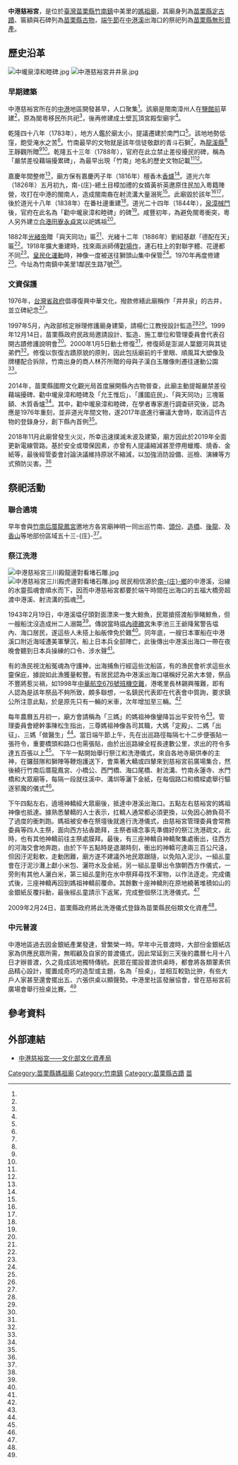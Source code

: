 {{coord|24.682545|120.863673|display=title}}
{{東亞廟宇
| name =中港慈裕宮
| img =File:中港慈裕宮斜照.jpg
| img_capt = 
| image_width = 250px
| location = {{TWN}}[[苗栗縣|苗栗縣]][[竹南鎮|竹南鎮]]中美里民生路7號
| god =[[媽祖|媽祖]]
| type = 
| struct = 
| open_year =
| cere_date =祭江洗港
| cultural_collection= 
|}}
{{tw monument
|name=中港慈裕宮
|formername=
|image=
|imagename= 
|othername=
|formalname=中港慈裕宮
|level=縣定古蹟
|class=寺廟
|time=1783年
|location={{TWN}}[[苗栗縣|苗栗縣]][[竹南鎮|竹南鎮]]中美里民生路7號
|date=1985-08-19
|open=
|cost=
|website=
|reg_url=https://nchdb.boch.gov.tw/assets/overview/monument/19850819000058
}}

'''中港慈裕宮'''，是位於[[臺灣|臺灣]][[苗栗縣|苗栗縣]][[竹南鎮|竹南鎮]]中美里的[[媽祖廟|媽祖廟]]，其廟身列為[[苗栗縣文化資產|苗栗縣定古蹟]]、匾額與石碑列為[[苗栗縣文化資產|苗栗縣古物]]，[[端午節|端午節]]在[[中港溪|中港溪]]出海口的祭祀列為[[苗栗縣文化資產|苗栗縣無形資產]]。

==歷史沿革==
[[File:中壠泉漳和睦碑.jpg|thumb]]
[[File:中港慈裕宮井井泉.jpg|thumb]]
===早期建築===
中港慈裕宮所在的[[中港|中港]]地區開發甚早，人口聚集<ref name="2000-07-12"/>。該廟是閩南漳州人在[[鹽館前|鹽館前]]草建<ref name="楊憲州2"/>，原為閩粵移民所共祀<ref name="楊憲州3"/>，後再修建成土壁瓦頂宮殿型廟宇<ref name="楊憲州2"/>。

乾隆四十八年（1783年），地方人鑑於廟太小，提議遷建於南門口<ref name="楊憲州2"/>。該地地勢低窪，飽受淹水之苦<ref name="蘇木春"/>。竹南最早的文物就是該年信徒敬獻的青斗石獅<ref name="胡蓬生2"/>，為[[龍溪縣|龍溪縣]]<ref name="施再滿"/>王靜觀所贈<ref name="蘇木春"/><ref name="施再滿"/>。乾隆五十三年（1788年），官府在此立禁止差役擾民的碑，稱為「嚴禁差役藉端擾累碑」，為最早出現「竹南」地名的歷史文物記載<ref name="蘇木春"/><ref name="胡蓬生2"/>。

嘉慶年間整修<ref name="楊憲州2"/>，廟方保有嘉慶丙子年（1816年）檀香木[[香爐|香爐]]<ref name="施再滿"/>。道光六年（1826年）五月初九，南-{庄}-總土目樟加禮的女婿黃祈英邀原住民加入粵籍陣營，攻打在中港的閩南人，造成閩南裔在射流溝大量溺死<ref name="2000-07-12"/>。此廟毀於該年<ref name="楊憲州2"/><ref name="蘇木春"/>，後於道光十八年（1838年）在番社邊重建<ref name="楊憲州2"/>。道光二十四年（1844年），[[泉漳械鬥|泉漳械鬥]]後，官府在此名為「勸中壠泉漳和睦碑」的碑<ref name="蘇木春"/>。咸豐初年，為避免閩粵衝突，粵人另外建立[[合港田寮永貞宮|合港田寮永貞宮]]以祀媽祖<ref name="楊憲州3"/>。

1882年[[光緒帝|光緒帝]]贈「與天同功」匾<ref name="蘇木春"/>、光緒十二年（1886年）劉紹基獻「德配在天」匾<ref name="施再滿"/>。1918年擴大重建時，找來兩派師傅[[對場作|對場作]]，連石柱上的對聯字體、花邊都不同<ref name="蘇木春"/>。[[皇民化運動|皇民化運動]]時，神像一度被送往獅頭山集中保管<ref name="楊憲州3"/>。1970年再度修建<ref name="楊憲州2"/>。今址為竹南鎮中美里1鄰民生路7號<ref name="胡蓬生2"/>。

===文資保護===
1976年，[[台灣省政府|台灣省政府]]倡導復興中華文化，撥款修繕此廟稱作「井井泉」的古井，並立碑紀念<ref name="劉榮春"/>。

1997年5月，內政部核定辦理修護廟身建築，請楊仁江教授設計監造<ref name="陳奉秦"/><ref name="胡蓬生3"/>。1999年12月14日，苗栗縣政府民政局邀請設計、監造、施工單位和管理委員會代表召開古蹟修護說明會<ref name="陳奉秦"/>。2000年1月5日動土修復<ref name="胡蓬生3"/>，修復師是澎湖人葉銀河與其徒弟們<ref name="林玉文"/>。修復以恢復古蹟原貌的原則，因此包括廟前的千里眼、順風耳大塑像及牌樓配合拆除，竹南出身的商人林芥所贈的母與子漢白玉雕像則遷往運動公園<ref name="黃瑞典1"/>。

2014年，苗栗縣國際文化觀光局首度展開縣內古物普查，此廟主動提報嚴禁差役藉端擾碑、勸中壠泉漳和睦碑及「允王惟后」、「護國庇民」、「與天同功」三塊匾額、木質香爐<ref name="胡蓬生1"/>。其中，勸中壠泉漳和睦碑，在學者專家進行調查研究後，認為應是1976年重刻，並非道光年間文物，遂2017年底進行審議大會時，取消這件古物的登錄身分，創下縣內首例<ref name="胡蓬生4"/>。

2018年11月此廟曾發生火災，所幸迅速撲滅未波及建築，廟方因此於2019年全面更新電線管路。基於安全或環保因素，亦曾有人提議縮減甚至停用蠟燭、燒香、金紙等，最後經管委會討論決議維持原狀不縮減，以加強消防設備、巡檢、演練等方式預防災害。<ref name="人間福報" />

==祭祀活動==
===聯合遶境===
早年會與[[竹南后厝龍鳳宮|竹南后厝龍鳳宮]]邀地方各宮廟神明一同出巡竹南、[[頭份|頭份]]、[[造橋|造橋]]、[[後龍鎮_(台灣)|後龍]]、及[[香山區|香山]]等地部份區域五十三-{庄}-<ref name="彭健禮"/>。

===祭江洗港===
[[File:中港慈裕宮三川殿龍邊對看堵石雕.jpg|thumb]]
[[File:中港慈裕宮三川殿虎邊對看堵石雕.jpg|thumb]]
居民相信源於[[南庄鄉_(台灣)|南-{庄}-鄉]]的中港溪，沿線的水靈孤魂會順水而下，因而中港慈裕宮都要於端午時間在出海口的五福大橋旁超渡中港溪、射流溝的孤魂<ref name="黃瑞典4"/>。

1943年2月19日，中港溪塭仔頭對面漂來一隻大鯨魚，民眾搶搭渡船爭睹鯨魚，但一艘船沈沒造成卅二人溺斃<ref name="黃瑞典4"/>。傳說當時[[塭內德勝宮|塭內德勝宮]]朱李池三王爺降駕警告塭內、海口居民，遂這些人未搭上舢舨倖免於難<ref name="鄭鴻達"/>。同年底，一艘日本軍船在中港溪口附近海域遭美軍擊沉，船上日本兵全部陣亡，此後傳出中港溪出海口一帶在夜晚會聽到日本兵操練的口令、涉水聲<ref name="黃瑞典4"/>。

有的漁民視沈船冤魂為守護神，出海捕魚行經這些沈船區，有的漁民會祈求這些水靈保庇，據說如此漁獲量較豐。有居民認為中港溪出海口堪稱好兄弟大本營，祭品不豐將惹災禍，如1998年[[中華航空676號班機空難|中華航空676號班機空難]]，港墘里長林錫興罹難，即有人認為是該年祭品不夠所致，頗多聯想，一名鎮民代表即在代表會中質詢，要求鎮公所注意此點，於是原先只有一輛的米車，次年增加至三輛。<ref name="黃瑞典4"/>

每年農曆五月初一，廟方會請稱為「三媽」的媽祖神像鑾降旨出平安符令<ref name="黃瑞典2"/>。管理委員會總幹事陳松生指出，三尊媽祖神像各司其職，大媽「定殿」、二媽「出征」、三媽「做醫生」<ref name="何豪毅"/>。當日端午節上午，先在出巡路徑每隔七十二步便張貼一張符令，重要橋頭和路口也需張貼，由於出巡路線全程長達數公里，求出的符令多達五百張以上<ref name="楊憲州1"/>。 下午一點開始舉行祭江和洗港儀式，來自各地寺廟供奉的主神，在鑼鼓隊和獅陣等鞭炮護送下，會乘著大轎或四輦來到慈裕宮前廣場集合，然後繞行竹南后厝龍鳳宮、小橋公、西門橋、海口尾橋、射流溝、竹南永蓮寺、水門橋和大眾廟等，每隔一段就往溪中、溝圳等灑下金紙，在每個路口和橋樑處舉行驅逐邪魔的儀式<ref name="陳東旭"/>。

下午四點左右，遶境神轎經大眾廟後，抵達中港溪出海口。五點左右慈裕宮的媽祖神像也抵達。據熟悉輦轎的人士表示，扛轎人通常都必須更換，以免因心肺負荷不了過度的衝刺跑。媽祖被安奉在祭壇後就進行洗港儀式，由慈裕宮管理委員會常務委員等四人主祭，面向西方拈香跪拜，主祭者禱念事先準備好的祭江洗港疏文，此時，也有其他神轎前往主祭處膜拜。最後，有三座神轎自神轎聚集處衝出，往西方的河海交會地奔跑，由於下午五點時是退潮時刻，衝出的神轎可達兩三百公尺遠，但因汙泥鬆軟，走動困難，廟方遂不建議外地民眾跟隨，以免陷入泥沙。一組乩童會在汙泥沙灘上獻小米包、灑符水及金紙，另一組乩童舉出令旗朝西方作儀式，一旁則有其他人灑白米，第三組乩童則在水中祭拜尋找不潔物，以作法逐走。完成儀式後，三座神轎再回到媽祖神轎前覆命。其餘數十座神轎則在原地繞著堆積如山的金銀紙反覆抖動，最後經乩童請示下返駕，完成整個祭江洗港儀式。<ref name="陳東旭"/>

2009年2月24日，苗栗縣政府將此洗港儀式登錄為苗栗縣民俗類文化資產<ref name="黃瑞典3"/>。

===中元普渡===
中港地區過去因金銀紙產業發達，曾繁榮一時。早年中元普渡時，大部份金銀紙店家為供應民眾所需，無暇顧及自家的普渡儀式，因此常延到三天後的農曆七月十八日才辦普渡，久之竟成該地獨特傳統。民眾在擺設普渡供桌時，都會將各類葷素供品精心設計，擺置成奇巧的造型或主題，名為「撿桌」，並相互較勁比拚，有些大戶人家甚至還會擺出五、六張供桌以顯聲勢。中港里社區發展協會，曾在慈裕宮前廣場會舉行撿桌比賽。<ref name="陳慶居、廖奎熒"/>

==參考資料==
{{Reflist|35em|refs =
<ref name="鄭鴻達">{{Cite news|url=https://news.ltn.com.tw/news/life/breakingnews/1773811|title=結合地景 竹南塭內社區將打造生態公園|author=鄭鴻達|language=zh-tw|publisher=《自由時報》|date=2016-07-25|accessdate=2019-08-06|archive-date=2020-11-05|archive-url=https://web.archive.org/web/20201105141659/https://news.ltn.com.tw/news/life/breakingnews/1773811|dead-url=no}}</ref>

<ref name="彭健禮">{{Cite news|url=https://news.ltn.com.tw/news/life/breakingnews/2858803|title=暌違20年！竹南「內、外媽祖」聯合遶境 22日開放報名|author=彭健禮|language=zh-tw|publisher=《自由時報》|date=2019-07-20|accessdate=2019-07-27|archive-date=2020-11-05|archive-url=https://web.archive.org/web/20201105135216/https://news.ltn.com.tw/news/life/breakingnews/2858803|dead-url=no}}</ref>


<ref name="陳慶居、廖奎熒">{{Cite news|url=|title=祭拜好兄弟 官民一起來 義民廟為烈士塚普渡 竹南中港里將辦撿桌比賽|author=陳慶居、廖奎熒|language=zh-tw|publisher=《中國時報》|date=2004-08-31|accessdate=}}</ref>

<ref name="2000-07-12">{{Cite news|url=|title=舊日情懷 閩粵相殘 善慶祠悲亡魂|author=楊永盛|language=zh-tw|publisher=《中國時報》|date=2000-07-12|accessdate=}}</ref>

<ref name="胡蓬生1">{{Cite news|url=|title=苗縣古物普查 慈裕宮6件登錄|author=胡蓬生|language=zh-tw|publisher=《聯合報》|date=2015-01-18|accessdate=}}</ref>


<ref name="蘇木春">{{Cite news|url=|title=《鄉親鄉情》 354年慈裕宮 清朝2皇帝賜匾|author=蘇木春|language=zh-tw|publisher=《聯合報》|date=2012-04-30|accessdate=}}</ref>

<ref name="林玉文">{{Cite news|url=|title=古蹟翻修 葉銀河胸有藍圖|author=林玉文|language=zh-tw|publisher=《聯合報》|date=2002-10-28|accessdate=}}</ref>

<ref name="何豪毅">{{Cite news|url=|title=港慈裕宮 三媽祖聯袂遶境 今起一連三天 建廟三百年來第一次 出動一百六十個陣頭 遶行竹苗、台中五十三庄 工作人員近千人|author=何豪毅|language=zh-tw|publisher=《聯合報》|date=2004-02-27|accessdate=}}</ref>

<ref name="胡蓬生4">{{Cite news|url=https://udn.com/news/story/7324/3004141|title=古物被當成洗衣板墊腳石？ 苗栗縣加強古物基礎培訓|author=胡蓬生|language=zh-tw|publisher=《聯合報》|date=2018-02-28|accessdate=2018-11-19|archive-url=https://web.archive.org/web/20180228054942/https://udn.com/news/story/7324/3004141|archive-date=2018-02-28|dead-url=no}}</ref>

<ref name="人間福報">{{cite news|author=|date=2019-04-26|title=艋舺龍山寺 5月起禁點蠟燭|url=http://www.merit-times.com.tw/NewsPage.aspx?unid=549773|dead-url=yes|newspaper=《人間福報》|language=zh-tw|archive-url=https://web.archive.org/web/20200105124129/http://www.merit-times.com.tw/NewsPage.aspx?unid=549773|archive-date=2020-01-05|access-date=2020-01-05}}</ref>

<ref name="胡蓬生3">{{Cite news|url=|title=中港慈裕宮古蹟修繕 動土|author=胡蓬生|language=zh-tw|publisher=《聯合報》|date=2000-01-06|accessdate=}}</ref>

<ref name="胡蓬生2">{{Cite news|url=|title=全台安太歲超級導覽 苗栗三大宮 信徒遍及北台灣|author=胡蓬生|language=zh-tw|publisher=《聯合報》|date=2009-01-26|accessdate=}}</ref>

<ref name="胡蓬生1">{{Cite news|url=|title=苗縣古物普查 慈裕宮6件登錄|author=胡蓬生|language=zh-tw|publisher=《聯合報》|date=2015-01-18|accessdate=}}</ref>


<ref name="楊憲州3">{{Cite news|url=|title=永貞宮媽祖首度回娘家 百餘年未曾回分靈處 趁母親節回龍鳳宮進香|author=楊憲州|language=zh-tw|publisher=《中國時報》|date=1996-05-13|accessdate=}}</ref>

<ref name="楊憲州2">{{Cite news|url=|title=竹南中港慈裕宮縣內最古老媽祖廟建於明永曆年間木質寶璽、木雕香爐均屬骨董|author=楊憲州|language=zh-tw|publisher=《中國時報》|date=1995-09-19|accessdate=}}</ref>

<ref name="楊憲州1">{{Cite news|url=|title=中港文化節先求媽祖符令 祭江洗港系列活動登場 今為龍舟點睛|author=楊憲州|language=zh-tw|publisher=《中國時報》|date=2001-06-22|accessdate=}}</ref>

<ref name="黃瑞典3">{{Cite news|url=|title=4民俗技藝 苗縣列文化資產|author=黃瑞典|language=zh-tw|publisher=《聯合報》|date=2009-02-25|accessdate=}}</ref>

<ref name="黃瑞典1">{{Cite news|url=|title=母與子雕像 將遷離慈裕宮古蹟|author=黃瑞典|language=zh-tw|publisher=《聯合報》|date=2003-03-25|accessdate=}}</ref>

<ref name="黃瑞典2">{{Cite news|url=|title=竹南祭江洗港 請媽祖出平安符 每年端午中港慈裕宮媽祖與眾神明遶境 今年將有五十餘間寺廟上百個陣頭參加|author=黃瑞典|language=zh-tw|publisher=《聯合報》|date=2000-06-03|accessdate=}}</ref>

<ref name="劉榮春">{{Cite news|url=|title=苗栗 慈裕宮井井泉 劉銘傳駐紮所鑿|author=劉榮春|language=zh-tw|publisher=《民生報》|date=2005-09-27|accessdate=}}</ref>

<ref name="施再滿">{{Cite news|url=|title=旅遊走廊 竹南媽祖廟之旅|author=施再滿|language=zh-tw|publisher=《民生報》|date=1984-12-05|accessdate=}}</ref>

<ref name="陳東旭">{{Cite news|url=|title=《中港的端午一樣》 祭江洗港|author=陳東旭|language=zh-tw|publisher=《聯合報》|date=1993-06-25|accessdate=}}</ref>

<ref name="黃瑞典4">{{Cite news|url=|title=回音谷 中港溪出口海口 好兄弟大本營？ 祭江洗港民俗活動背後，多少傳奇……|author=黃瑞典|language=zh-tw|publisher=《聯合報》|date=1998-06-11|accessdate=}}</ref>

<ref name="陳奉秦">{{Cite news|url=|title=竹南中港慈裕宮 進行修護工程|author=陳奉秦|language=zh-tw|publisher=《聯合報》|date=1999-12-15|accessdate=}}</ref>

}}

==外部連結==
*[https://nchdb.boch.gov.tw/assets/advanceSearch/monument/19850819000058 中港慈裕宮——文化部文化資產局]
{{clear}}

{{commons category|Zhonggang Cihyu Temple}}
{{苗栗縣文化資產}}
{{portal bar|臺灣|道教|border=no}}
[[Category:苗栗縣媽祖廟|Category:苗栗縣媽祖廟]]
[[Category:竹南鎮|Category:竹南鎮]]
[[Category:苗栗縣古蹟|Category:苗栗縣古蹟]]
[[Category:保存中華民國古物的宗教場所|苗]]